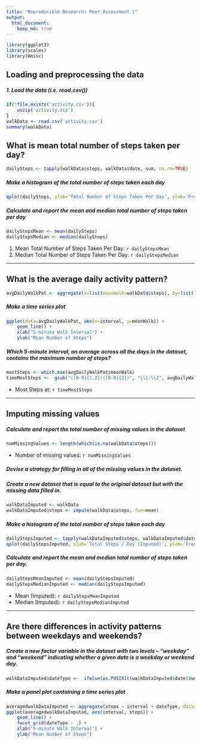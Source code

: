 ```yaml
---
title: "Reproducible Research: Peer Assessment 1"
output: 
  html_document:
    keep_md: true
---
```


```r
library(ggplot2)
library(scales)
library(Hmisc)
```

## Loading and preprocessing the data

##### 1. Load the data (i.e. read.csv())

```r
if(!file.exists('activity.csv')){
    unzip('activity.zip')
}
walkData <- read.csv('activity.csv')
summary(walkData)
```

## What is mean total number of steps taken per day?
```r
dailySteps <- tapply(walkData$steps, walkData$date, sum, na.rm=TRUE)
```

##### Make a histogram of the total number of steps taken each day
```r
qplot(dailySteps, xlab='Total Number of Steps Taken Per Day', ylab='Frequency/1000', binwidth=1000)
```

##### Calculate and report the mean and median total number of steps taken per day
```r
dailyStepsMean <- mean(dailySteps)
dailyStepsMedian <- median(dailySteps)
```
1.  Mean Total Number of Steps Taken Per Day: `r dailyStepsMean`
2.  Median Total Number of Steps Taken Per Day:  `r dailyStepsMedian`

-----

## What is the average daily activity pattern?
```r
avgDailyWalkPat <- aggregate(x=list(meanWalk=walkData$steps), by=list(interval=walkData$interval), FUN=mean, na.rm=TRUE)
```

##### Make a time series plot
```r
ggplot(data=avgDailyWalkPat, aes(x=interval, y=meanWalk)) +
    geom_line() +
    xlab("5-minute Walk Interval") +
    ylab("Mean Number of Steps") 
```

##### Which 5-minute interval, on average across all the days in the dataset, contains the maximum number of steps?
```r
mostSteps <- which.max(avgDailyWalkPat$meanWalk)
timeMostSteps <-  gsub("([0-9]{1,2})([0-9]{2})", "\\1:\\2", avgDailyWalkPat[mostSteps,'interval'])
```

* Most Steps at: `r timeMostSteps`

----

## Imputing missing values
##### Calculate and report the total number of missing values in the dataset 
```r
numMissingValues <- length(which(is.na(walkData$steps)))
```

* Number of missing values: `r numMissingValues`

##### Devise a strategy for filling in all of the missing values in the dataset.
##### Create a new dataset that is equal to the original dataset but with the missing data filled in.
```r
walkDataImputed <- walkData
walkDataImputed$steps <- impute(walkData$steps, fun=mean)
```


##### Make a histogram of the total number of steps taken each day 
```r
dailyStepsImputed <- tapply(walkDataImputed$steps, walkDataImputed$date, sum)
qplot(dailyStepsImputed, xlab='Total Steps / Day (Imputed)', ylab='Frequency/1000', binwidth=1000)
```

##### Calculate and report the mean and median total number of steps taken per day. 
```r
dailyStepsMeanImputed <- mean(dailyStepsImputed)
dailyStepsMedianImputed <- median(dailyStepsImputed)
```
* Mean (Imputed): `r dailyStepsMeanImputed`
* Median (Imputed):  `r dailyStepsMedianImputed`


----

## Are there differences in activity patterns between weekdays and weekends?
##### Create a new factor variable in the dataset with two levels – “weekday” and “weekend” indicating whether a given date is a weekday or weekend day.

```r
walkDataImputed$dateType <-  ifelse(as.POSIXlt(walkDataImputed$date)$wday %in% c(0,6), 'weekend', 'weekday')
```

##### Make a panel plot containing a time series plot

```r
averagedwalkDataImputed <- aggregate(steps ~ interval + dateType, data=walkDataImputed, mean)
ggplot(averagedwalkDataImputed, aes(interval, steps)) + 
    geom_line() + 
    facet_grid(dateType ~ .) +
    xlab("5-minute Walk Interval") + 
    ylab("Mean Number of Steps")
```
